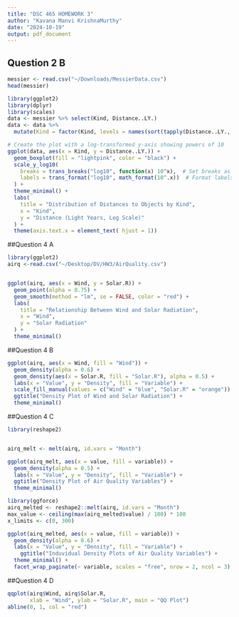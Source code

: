 ```yaml
---
title: "DSC 465 HOMEWORK 3"
author: "Kavana Manvi KrishnaMurthy"
date: "2024-10-19"
output: pdf_document
---
```

## Question 2 B

```r
messier <- read.csv("~/Downloads/MessierData.csv")
head(messier)
```


```r
library(ggplot2)
library(dplyr)
library(scales)
data <- messier %>% select(Kind, Distance..LY.)
data <- data %>%
  mutate(Kind = factor(Kind, levels = names(sort(tapply(Distance..LY., Kind, median)))))

```

```r
# Create the plot with a log-transformed y-axis showing powers of 10
ggplot(data, aes(x = Kind, y = Distance..LY.)) +
  geom_boxplot(fill = "lightpink", color = "black") +
  scale_y_log10(
    breaks = trans_breaks("log10", function(x) 10^x),  # Set breaks as powers of 10
    labels = trans_format("log10", math_format(10^.x))  # Format labels as 10^x
  ) +
  theme_minimal() +
  labs(
    title = "Distribution of Distances to Objects by Kind",
    x = "Kind",
    y = "Distance (Light Years, Log Scale)"
  ) +
  theme(axis.text.x = element_text( hjust = 1))

```

##Question 4 A

```r

library(ggplot2)
airq <-read.csv("~/Desktop/DV/HW3/AirQuality.csv")


ggplot(airq, aes(x = Wind, y = Solar.R)) +
  geom_point(alpha = 0.75) + 
  geom_smooth(method = "lm", se = FALSE, color = "red") + 
  labs(
    title = "Relationship Between Wind and Solar Radiation", 
    x = "Wind",
    y = "Solar Radiation"
  ) +
  theme_minimal()

```

##Question 4 B

```r

ggplot(airq, aes(x = Wind, fill = "Wind")) +
  geom_density(alpha = 0.6) +
  geom_density(aes(x = Solar.R, fill = "Solar.R"), alpha = 0.5) +
  labs(x = "Value", y = "Density", fill = "Variable") +
  scale_fill_manual(values = c("Wind" = "blue", "Solar.R" = "orange")) + 
  ggtitle("Density Plot of Wind and Solar Radiation") + 
  theme_minimal()

```

##Question 4 C

```r

library(reshape2)


airq_melt <- melt(airq, id.vars = "Month")

ggplot(airq_melt, aes(x = value, fill = variable)) +
  geom_density(alpha = 0.5) +
  labs(x = "Value", y = "Density", fill = "Variable") +
  ggtitle("Density Plot of Air Quality Variables") + 
  theme_minimal()

```



```r

library(ggforce)
airq_melted <- reshape2::melt(airq, id.vars = "Month")
max_value <- ceiling(max(airq_melted$value) / 100) * 100
x_limits <- c(0, 300)

ggplot(airq_melted, aes(x = value, fill = variable)) +
  geom_density(alpha = 0.6) +
  labs(x = "Value", y = "Density", fill = "Variable") +
    ggtitle("Induvidual Density Plots of Air Quality Variables") +
  theme_minimal() +
  facet_wrap_paginate(~ variable, scales = "free", nrow = 2, ncol = 3)

```


##Question 4 D

```r
qqplot(airq$Wind, airq$Solar.R,
       xlab = "Wind", ylab = "Solar.R", main = "QQ Plot")
abline(0, 1, col = "red")
```

